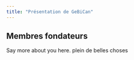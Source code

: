 ```yaml
---
title: "Présentation de GeBiCan"
---
```


## Membres fondateurs

Say more about you here.
plein de belles choses